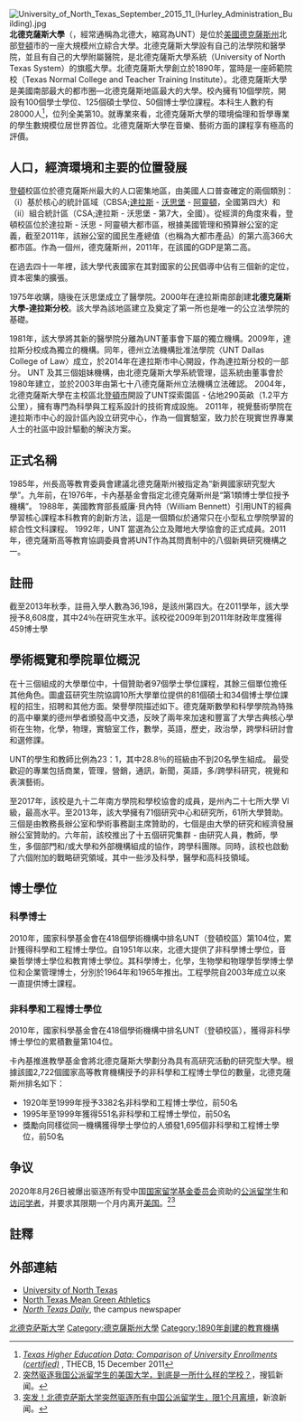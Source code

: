 {{expand|time=2014-08-21T11:21:25+00:00}}
{{refimprove|time=2014-08-21T11:21:25+00:00}}
{{Infobox university
 |name = {{nowrap|北德克薩斯大學}}
 |image_name = 
 |image_size = 250px
 |caption =
 |motto = '''''A green light to greatness'''''<ref>''[http://www.dallasnews.com/news/education/headlines/20120213-university-of-north-texas-unveils-four-new-goals-and-a-brand.ece University of North Texas Unveils Four New Goals and a Brand,] {{Wayback|url=http://www.dallasnews.com/news/education/headlines/20120213-university-of-north-texas-unveils-four-new-goals-and-a-brand.ece |date=20150109005600 }}'' by Holly Hacker, [[Dallas_News|Dallas News]], February 13, 2012</ref>
 |established = {{Start date|1890}}
 |vision = 
 |type = [[公立大學|公立大學]] 
 |affiliations = [[Association_of_Public_and_Land-grant_Universities|APLU]],<ref name="unt.edu">{{Cite web |url=http://www.unt.edu/catalogs/94-95/grad/GRADGI/About_Graduate_Studies_at_UNT |title=1994–1995 UNT Graduate Studies Catalog |accessdate=2015-01-27 |archive-date=2013-11-02 |archive-url=https://web.archive.org/web/20131102200120/http://www.unt.edu/catalogs/94-95/grad/GRADGI/About_Graduate_Studies_at_UNT |dead-url=no }}</ref>[[Conference_USA|Conference USA]], [[Phi_Kappa_Phi|Phi Kappa Phi]],<ref>{{Cite web |url=http://www.unt.edu/phikappaphi/ |title=UNT Phi Kappa Phi page |accessdate=2015-01-27 |archive-date=2015-01-23 |archive-url=https://web.archive.org/web/20150123162358/http://www.unt.edu/phikappaphi/ |dead-url=no }}</ref>[[Southern_Association_of_Colleges_and_Schools|SACS]]<ref>{{Cite web |url=http://news.unt.edu/news-releases/unt-re-accredited-southern-association-colleges-and-schools |title=UNT News |accessdate=2015-01-27 |archive-date=2015-01-09 |archive-url=https://web.archive.org/web/20150109012216/http://news.unt.edu/news-releases/unt-re-accredited-southern-association-colleges-and-schools |dead-url=no }}</ref>
 |endowment = $143.4 million<ref name="Chronicle of Higher Education">{{cite web|url=http://chronicle.com/article/Sortable-Table-College-and/151417/|title=Sortable Table: College and University Endowments, 2013-14|work=The Chronicle of Higher Education|accessdate=28 June 2015|archive-date=2015-10-16|archive-url=https://web.archive.org/web/20151016142255/http://chronicle.com/article/Sortable-Table-College-and/151417|dead-url=no}}</ref>

 |budget = $865,343,896<ref name="UNTFactbook">{{Cite web |url=http://institutionalresearch.unt.edu/sites/default/files/FactBook2013-2014.pdf |title=''UNT Fact Book — 2013–2014'', Office of Institutional Research and Effectiveness, University of North Texas |access-date=2015-01-27 |archive-url=https://web.archive.org/web/20160304100436/http://institutionalresearch.unt.edu/sites/default/files/FactBook2013-2014.pdf |archive-date=2016-03-04 |dead-url=yes }}</ref>
 |debt = 
 |rector =
 |officer_in_charge = 
 |chairman = Brint Ryan
 |chancellor = Lee F. Jackson<br><small>(2002–present)</small>
 |president = Neal Smatresk|Neal Smatresk, PhD<br><small>(2014–present)</small>
 |vice-president = 
 |superintendent =
 |provost = Finley Graves
 |students = 37,979 (Fall 2016)<ref name="Enrollment">{{cite web|url=https://institutionalresearch.unt.edu/sites/default/files/CDS_2016-2017.pdf|title=Common Data Set 2016-2017|date=|accessdate=February 8, 2017|archive-date=2017-02-11|archive-url=https://web.archive.org/web/20170211080935/https://institutionalresearch.unt.edu/sites/default/files/CDS_2016-2017.pdf|dead-url=yes}}</ref>
 |undergrad = 31,209 (Fall 2016)<ref name=Enrollment/>
 |postgrad = 6,770 (Fall 2016)<ref name=Enrollment/>
 |doctoral = 
 |faculty = 1,063 full–time<br/>145 part–time<br/>10 modified services<br/>382 teaching fellows<br/>548 teaching assistants<ref name=UNTFactbook />
 |staff = 
 |residents = 5,633<ref name=Residents>{{cite web|url=http://www.unt.edu/pais/insert/uohou.htm|title=UNT - Off-Campus Housing|accessdate=2007-07-02|publisher=University of North Texas|deadurl=yes|archiveurl=https://web.archive.org/web/20101118054552/http://www.unt.edu/pais/insert/uohou.htm|archivedate=2010-11-18}}</ref>
 |other =
 |profess = 
 |alumni = 348,847 (living)<ref name=UNTFactbook />
 |city = [[登頓_(德克薩斯州)|登頓市]]
 |state = [[德克薩斯州|德克薩斯州]]
 |country = {{USA}}
 |address = 1155 Union Circle<br/>Denton, Texas 76201
 |coordinates =  {{coord|33|12|35|N|97|9|0|W|region:US-TX_type:edu|display=inline,title}}
 |campus = 城市  
 |former_names = Texas Normal College and Teacher Training Institute (1890–1894)<br />North Texas Normal College (1894–1901)<br />North Texas State Normal College (1901–1923)<br />North Texas State Teachers College (1923–1949)<br />North Texas State College (1949–1961)<br />North Texas State University (1961–1988)
 |sports = [[NCAA|NCAA]] [[Division_I_(NCAA)|Division I]]–[[Division_I_(NCAA)|FBS]]
 |colors = {{Color box|#00853E}} [[Green|Green]], {{Color box|#FFFFFF}} White, {{Color box|#000000}} Black<ref>{{Cite web |url=https://identityguide.unt.edu/create-our-look/color |title=UNT Identity Guide |accessdate=2015-01-27 |archive-date=2015-01-03 |archive-url=https://web.archive.org/web/20150103090122/https://identityguide.unt.edu/create-our-look/color |dead-url=no }}</ref>
 |nickname = Mean Green, [[Eagles|Eagles]]
 |mascot = Scrappy the Eagle
 |athletics = North Texas Mean Green
 |website = [http://www.unt.edu/ http://www.unt.edu]
}}
[[File:University_of_North_Texas_September_2015_11_(Hurley_Administration_Building).jpg|thumb]]
'''北德克薩斯大學'''（{{lang-en|University of North Texas}}，經常通稱為北德大，縮寫為UNT）是位於[[美國|美國]][[德克薩斯州|德克薩斯州]]北部[[登頓_(德克薩斯州)|登頓]]市的一座大規模州立綜合大學。北德克薩斯大學設有自己的法學院和醫學院，並且有自己的大學附屬醫院，是北德克薩斯大學系統（University of North Texas System）的旗艦大學。北德克薩斯大學創立於1890年，當時是一座師範院校（Texas Normal College and Teacher Training Institute）。北德克薩斯大學是美國南部最大的都市圈—北德克薩斯地區最大的大學。校內擁有10個學院，開設有100個學士學位、125個碩士學位、50個博士學位課程。本科生人數約有28000人<ref name="education data">[http://www.txhighereddata.org ''Texas Higher Education Data: Comparison of University Enrollments (certified)''] {{Wayback|url=http://www.txhighereddata.org/ |date=20200818030437 }}, THECB, 15 December 2011</ref>，位列全美第10。就專業來看，北德克薩斯大學的環境倫理和哲學專業的學生數規模位居世界首位。北德克薩斯大學在音樂、藝術方面的課程享有極高的評價。

==人口，經濟環境和主要的位置發展==
[[登頓_(德克薩斯州)|登頓]]校區位於德克薩斯州最大的人口密集地區，由美國人口普查確定的兩個類別：（i）基於核心的統計區域（CBSA;[[達拉斯|達拉斯]] - [[沃思堡|沃思堡]] - [[阿靈頓_(德克薩斯州)|阿靈頓]]，全國第四大）和（ii）組合統計區（CSA;達拉斯 - 沃思堡 - 第7大，全國）。從經濟的角度來看，登頓校區位於達拉斯 - 沃思 - 阿靈頓大都市區，根據美國管理和預算辦公室的定義，截至2011年，該辦公室的國民生產總值（也稱為大都市產品）的第六高366大都市區。作為一個州，德克薩斯州，2011年，在該國的GDP是第二高。

在過去四十一年裡，該大學代表國家在其對國家的公民倡導中佔有三個新的定位，資本密集的擴張。

1975年收購，隨後在沃思堡成立了醫學院。2000年在達拉斯南部創建'''北德克薩斯大學-達拉斯分校'''。該大學為該地區建立及奠定了第一所也是唯一的公立法學院的基礎。

1981年，該大學將其新的醫學院分離為UNT董事會下屬的獨立機構。2009年，達拉斯分校成為獨立的機構。同年，德州立法機構批准法學院〈UNT Dallas College of Law〉成立，於2014年在達拉斯市中心開設，作為達拉斯分校的一部分。 UNT 及其三個姐妹機構，由北德克薩斯大學系統管理，這系統由董事會於1980年建立，並於2003年由第七十八德克薩斯州立法機構立法確認。
2004年，北德克薩斯大學在主校區北[[登頓_(德克薩斯州)|登頓市]]開設了UNT探索園區 - 佔地290英畝（1.2平方公里），擁有專門為科學與工程系設計的技術育成設施。 2011年，視覺藝術學院在達拉斯市中心的設計區內設立研究中心，作為一個實驗室，致力於在現實世界專業人士的社區中設計驅動的解決方案。

==正式名稱==
1985年，州長高等教育委員會建議北德克薩斯州被指定為“新興國家研究型大學”。九年前，在1976年，卡內基基金會指定北德克薩斯州是“第1類博士學位授予機構”。 1988年，美國教育部長威廉·貝內特（William Bennett）引用UNT的經典學習核心課程本科教育的創新方法，這是一個類似於通常只在小型私立學院學習的綜合性文科課程。 1992年，UNT 當選為公立及贈地大學協會的正式成員。2011年，德克薩斯高等教育協調委員會將UNT作為其問責制中的八個新興研究機構之一。

==註冊==
截至2013年秋季，註冊入學人數為36,198，是該州第四大。在2011學年，該大學授予8,608度，其中24％在研究生水平。該校從2009年到2011年財政年度獲得459博士學

==學術概覽和學院單位概況==
在十三個組成的大學單位中，十個贊助者97個學士學位課程，其餘三個單位擔任其他角色。圖盧茲研究生院協調10所大學單位提供的81個碩士和34個博士學位課程的招生，招聘和其他方面。榮譽學院描述如下。德克薩斯數學和科學學院為特殊的高中畢業的德州學者頒發高中文憑，反映了兩年來加速和豐富了大學古典核心學術在生物，化學，物理，實驗室工作，數學，英語，歷史，政治學，跨學科研討會和選修課。

UNT的學生和教師比例為23：1，其中28.8％的班級由不到20名學生組成。 最受歡迎的專業包括商業，管理，營銷，通訊，新聞，英語，多/跨學科研究，視覺和表演藝術。

至2017年，該校是九十二年南方學院和學校協會的成員，是州內二十七所大學 VI級，最高水平。至2013年，該大學擁有71個研究中心和研究所，61所大學贊助。三個是由教務長辦公室和學術事務副主席贊助的，七個是由大學的研究和經濟發展辦公室贊助的。六年前，該校推出了十五個研究集群 - 由研究人員，教師，學生，多個部門和/或大學和外部機構組成的協作，跨學科團隊。同時，該校也啟動了六個附加的戰略研究領域，其中一些涉及科學，醫學和高科技領域。

==博士學位==
===科學博士===
2010年，國家科學基金會在418個學術機構中排名UNT（登頓校區）第104位，累計獲得科學和工程博士學位。自1951年以來，北德大提供了非科學博士學位，音樂哲學博士學位和教育博士學位。其科學博士，化學，生物學和物理學哲學博士學位和企業管理博士，分別於1964年和1965年推出。工程學院自2003年成立以來一直提供博士課程。

===非科學和工程博士學位===
2010年，國家科學基金會在418個學術機構中排名UNT（登頓校區），獲得非科學博士學位的累積數量第104位。

卡內基推進教學基金會將北德克薩斯大學劃分為具有高研究活動的研究型大學。根據該國2,722個國家高等教育機構授予的非科學和工程博士學位的數量，北德克薩斯州排名如下：
*1920年至1999年授予3382名非科學和工程博士學位，前50名
*1995年至1999年獲得551名非科學和工程博士學位，前50名
*獎勵向同樣從同一機構獲得學士學位的人頒發1,695個非科學和工程博士學位，前50名

==争议==
2020年8月26日被爆出驱逐所有受中国[[国家留学基金委员会|国家留学基金委员会]]资助的[[公派留学|公派留学]]生和[[访问学者|访问学者]]，并要求其限期一个月内离开[[美国|美国]]。<ref>[https://www.sohu.com/a/416023747_267548 突然驱逐我国公派留学生的美国大学，到底是一所什么样的学校？]，搜狐新闻。</ref><ref>[https://k.sina.com.cn/article_1494921451_591ab0eb01900r84w.html?from=edu 突发！北德克萨斯大学突然驱逐所有中国公派留学生，限1个月离境]，新浪新闻。</ref>

== 註釋 ==
{{Reflist}}

==外部連結==
{{Commons category|University of North Texas}}
* [http://www.unt.edu/ University of North Texas]{{WebCite|url=https://www.webcitation.org/66re3vYCz?url=http://www.unt.edu/ |date=20120412075716 |dateformat=iso }}
* [http://www.meangreensports.com/ North Texas Mean Green Athletics]{{Wayback|url=http://www.meangreensports.com/ |date=20140828055436 }}
* [http://www.ntdaily.com/ ''North Texas Daily'']{{Wayback|url=http://www.ntdaily.com/ |date=20140929210550 }}, the campus newspaper

[[Category:北德克萨斯大学|]]
[[Category:德克薩斯州大學|Category:德克薩斯州大學]]
[[Category:1890年創建的教育機構|Category:1890年創建的教育機構]]